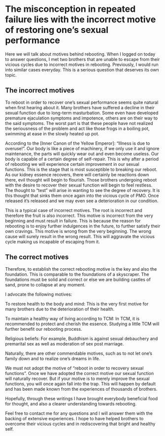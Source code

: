 # The misconception in repeated failure lies with the incorrect motive of restoring one’s sexual performance

Here we will talk about motives behind rebooting. When I logged on today to answer questions, I met two brothers that are unable to escape from their vicious cycles due to incorrect motives in rebooting. Previously, I would run into similar cases everyday. This is a serious question that deserves its own topic.

## The incorrect motives

To reboot in order to recover one’s sexual performance seems quite natural when first hearing about it. Many brothers have suffered a decline in their sexual function due to long-term masturbation. Some even have developed premature ejaculation symptoms and impotence, others are on their way to the said symptoms. The worst part is that these people have not realized the seriousness of the problem and act like those frogs in a boiling pot, swimming at ease in the slowly heated up pot.

According to the [Inner Canon of the Yellow Emperor]: “Illness is due to overuse!”. Our body is like a piece of machinery, if we only use it and ignore maintenance, the parts will quickly wear out and even become useless. Our body is capable of a certain degree of self-repair. This is why after a period of rebooting we will experience certain improvement in our sexual functions. This is the stage that is most susceptible to breaking our reboot. As our kidney essence recovers, there will certainly be reactions down there, evil thought will begin to flourish. Those brothers undergoing reboot with the desire to recover their sexual function will begin to feel restless. The thought to “test” will arise in wanting to see the degree of recovery. It is this thought that sinks them once again into the vicious cycle of PMO. Once released it’s released and we may even see a deterioration in our condition.

This is a typical case of incorrect motives. The root is incorrect and therefore the fruit is also incorrect. This motive is incorrect from the very beginning and must result in failure. This is because the reason for rebooting is to enjoy further indulgences in the future, to further satisfy their own cravings. This motive is wrong from the very beginning. The wrong cause will surely result in the wrong result. This will aggravate the vicious cycle making us incapable of escaping from it.

## The correct motives

Therefore, to establish the correct rebooting motive is the key and also the foundation. This is comparable to the foundations of a skyscraper. The foundations must be solid and correct or else we are building castles of sand, prone to collapse at any moment.

I advocate the following motives:

To restore health to the body and mind: This is the very first motive for many brothers due to the deterioration of their health.

To maintain a healthy way of living according to TCM: In TCM, it is recommended to protect and cherish the essence. Studying a little TCM will further benefit our rebooting process.

Religious beliefs: For example, Buddhism is against sexual debauchery and premarital sex as well as moderation of sex post marriage.

Naturally, there are other commendable motives, such as to not let one’s family down and to realize one’s dreams in life.

We must not adopt the motive of “reboot in order to recovery sexual functions”. Once we have adopted the correct motive our sexual function will naturally recover. But if your motive is to merely improve the sexual functions, you will once again fall into the trap. This will happen by default and has been made known from the experiences of thousands of brothers.

Hopefully, through these writings I have brought everybody beneficial food for thought, and also a clearer understanding towards rebooting.

Feel free to contact me for any questions and I will answer them with the backing of extensive experiences. I hope to have helped brothers to overcome their vicious cycles and in rediscovering that bright and healthy self.
